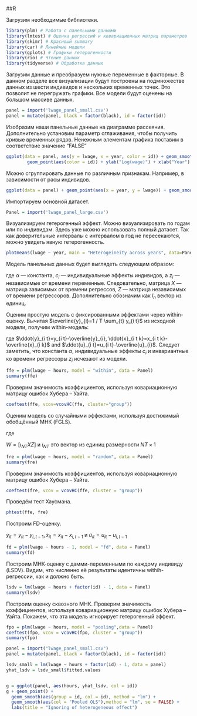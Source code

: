 
##R




<!-- Пробелы после диезов -->
<!-- Без "для" -->
<!-- С маленькой буквы -->

Загрузим необходимые библиотеки.
```r
library(plm) # Работа с панельными данными
library(lmtest) # Оценка регрессий и ковариационных матриц параметров
library(skimr) # Красивый summary
library(car) # Линейные модели
library(gplots) # Графики гетерогенности
library(rio) # Чтение данных
library(tidyverse) # Обработка данных

```

<!-- Везде ggplot -->
Загрузим данные и преобразуем нужные переменные в факторные. В данном разделе все визуализации будут построены на подмножестве данных из шести индивидов и нескольких временных точек. Это позволит не перегружать графики. Все модели будут оценены на большом массиве данных.
```r

panel = import('lwage_panel_small.csv')
panel = mutate(panel, black = factor(black), id = factor(id))

```

Изобразим наши панельные данные на диаграмме рассеяния. Дополнительно установим параметр сглаживания, чтобы получить кривые временных рядов. Ненежным элементам графика поставим в соответствие значение "FALSE"

```r
ggplot(data = panel, aes(y = lwage, x = year, color = id)) + geom_smooth(aes(group = id), se = FALSE)  +
        geom_point(aes(color = id)) + ylab("Log(wage)") + xlab("Year")
```





Можно сгруппировать данные по различным признакам. Например, в зависимости от расы индивидов. 

```r

ggplot(data = panel) + geom_point(aes(x = year, y = lwage)) + geom_smooth(aes(x = year, y = lwage), se = FALSE) + facet_wrap(~black) + ylab("Log(wage)") + xlab("Year")

```

Импортируем основной датасет.
```r
Panel = import('lwage_panel_large.csv')
```

Визуализируем гетерогенный эффект. Можно визуализировать по годам или по индивидам. Здесь уже можно использовать полный датасет. Так как доверительные интервалы с интервалом в год не пересекаются, можно увидеть явную гетерогенность.

```r
plotmeans(lwage ~ year, main = "Heterogeineity across years", data=Panel)
```

Модель панельных данных будет выглядеть следующим образом:

\begin{equation}
y_{i t}=\alpha+x_{i t}^{\prime} \beta+z_{i}^{\prime} \gamma+c_{i}+u_{i t}
\end{equation}

<!-- Заменить тире, раскладка Ильи Бирмана -->

где $\alpha$ — константа, $c_{i}$ — индивидуальные эффекты индивидов, а $z_i$ — независимые от времени переменные. Следовательно, матрица $X$ — матрица зависимых от времени регрессов, $Z$ — матрица независимых от времени регрессоров. Дополнительно обозначим как $l_n$ вектор из единиц.

Оценим простую модель с фиксированными эффектами через within-оценку. Вычитая $\overline{y}_{i}=1 / T \sum_{t} y_{i t}$  из исходной модели, получим within-модель:

\begin{equation}
\ddot{y}_{i t}=\ddot{x}_{i t}^{\prime} \beta+\ddot{u}_{i t}
\end{equation}

где $\ddot{y}_{i t}=y_{i t}-\overline{y}_{i}, \ddot{x}_{i t k}=x_{i t k}-\overline{x}_{i k}$ and $\ddot{u}_{i t}=u_{i t}-\overline{u}_{i}$. Следует заметить, что константа $\alpha$, индивидуальные эффекты $c_i$ и инвариантные ко времени регрессоры $z_i$ исчезают из модели.

\begin{equation}
\widehat{\beta}_{F E}=\left(\ddot{X}^{\prime} \ddot{X}\right)^{-1} \ddot{X}^{\prime} \ddot{y}
\end{equation}

```r
ffe = plm(lwage ~ hours, model = "within", data = Panel)
summary(ffe)
```

Проверим значимость коэффициентов, используя ковариационную матрицу ошибок Хубера – Уайта.

```{r"coef ffe", message=FALSE, warning=FALSE}
coeftest(ffe, vcov=vcovHC(ffe, cluster="group"))
```


Оценим модель со случайными эффектами, используя достижимый обобщённый МНК (FGLS).

\begin{equation}
\left(\begin{array}{c}{\widehat{\alpha}_{R E}} \\ {\widehat{\beta}_{R E}} \\ {\widehat{\gamma}_{R E}}\end{array}\right)=\left(W^{\prime} \widehat{\Omega}_{v}^{-1} W\right)^{-1} W^{\prime} \widehat{\Omega}_{v}^{-1} y
\end{equation}

где

$W=\left[\iota_{N T} X Z\right] \text { и } \iota_{N T} \text { это вектор из единиц размерности } N T \times 1$



```r
fre = plm(lwage ~ hours, model = "random", data = Panel)
summary(fre)

```

Проверим значимость коэффициентов, используя ковариационную матрицу ошибок Хубера – Уайта.

```r
coeftest(fre, vcov = vcovHC(ffe, cluster = "group"))
```

Проведём тест Хаусмана.
<!-- Кто лучше? -->

```r
phtest(ffe, fre)
```

Построим FD-оценку.

\begin{equation}
\dot{y}_{i t}=\dot{x}_{i t}^{\prime} \beta+\dot{u}_{i t}
\end{equation}

$\dot{y}_{i t}=y_{i t}-y_{i, t-1}, \dot{x}_{i t}=x_{i t}-x_{i, t-1}$ и $\dot{u}_{i t}=u_{i t}-u_{i, t-1}$


```r
fd = plm(lwage ~ hours - 1, model = "fd", data = Panel)
summary(fd)
```

Построим МНК-оценку с дамми-переменными по каждому индивиду (LSDV). Видим, что численно её результаты идентичны withih-регрессии, как и должно быть.
<!-- Скрыть результаты -->

```r
lsdv = lm(lwage ~ hours + factor(id) - 1, data = Panel)
summary(lsdv)
```

Построим оценку сквозного МНК. Проверим значимость коэффициентов, используя ковариационную матрицу ошибок Хубера – Уайта.
Покажем, что эта модель игнорирует гетерогенный эффект.

```r
fpo = plm(lwage ~ hours, model = "pooling",data = Panel)
coeftest(fpo, vcov = vcovHC(fpo, cluster = "group"))
summary(fpo)
```

```r
panel = import("lwage_panel_small.csv")
panel = mutate(panel, black = factor(black), id = factor(id))

lsdv_small = lm(lwage ~ hours + factor(id) - 1, data = panel)
yhat_lsdv = lsdv_small$fitted.values


g = ggplot(panel, aes(hours, yhat_lsdv, col = id))
g + geom_point() + 
  geom_smooth(aes(group = id, col = id), method = "lm") + 
  geom_smooth(aes(col = "Pooled OLS"),method = "lm", se = FALSE) + 
  labs(title = "Ignoring of heterogeneous effect")
    


```
